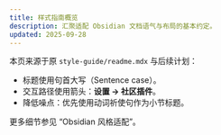 ```yaml
---
title: 样式指南概览
description: 汇聚适配 Obsidian 文档语气与布局的基本约定。
updated: 2025-09-28
---
```


本页来源于原 `style-guide/readme.mdx` 与后续计划：

- 标题使用句首大写（Sentence case）。
- 交互路径使用箭头：**设置 → 社区插件**。
- 降低噪点：优先使用动词祈使句作为小节标题。

更多细节参见 “Obsidian 风格适配”。
